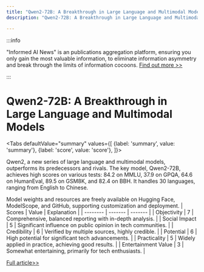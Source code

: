 ```yaml
---
title: "Qwen2-72B: A Breakthrough in Large Language and Multimodal Models"
description: "Qwen2-72B: A Breakthrough in Large Language and Multimodal Models"

---
```



:::info

"Informed AI News" is an publications aggregation platform, ensuring you only gain the most valuable information, to eliminate information asymmetry and break through the limits of information cocoons.  [Find out more >>](/)

:::

# Qwen2-72B: A Breakthrough in Large Language and Multimodal Models


<Tabs
	defaultValue="summary"
	values={[
	{label: 'summary', value: 'summary'},
	{label: 'score', value: 'score'},
]}>
<TabItem value="summary">


Qwen2, a new series of large language and multimodal models, outperforms its predecessors and rivals. The key model, Qwen2-72B, achieves high scores on various tests: 84.2 on MMLU, 37.9 on GPQA, 64.6 on HumanEval, 89.5 on GSM8K, and 82.4 on BBH. It handles 30 languages, ranging from English to Chinese.

Model weights and resources are freely available on Hugging Face, ModelScope, and GitHub, supporting customization and deployment.
</TabItem>
<TabItem value="score">
	| Scores     | Value   | Explanation |
	| -------- | ------- | ------- |
	| Objectivity  | 7    | Comprehensive, balanced reporting with in-depth analysis.    |
	| Social Impact | 5     | Significant influence on public opinion in tech communities.    |
	| Credibility    | 6    | Verified by multiple sources, highly credible.    |
	| Potential    | 6    | High potential for significant tech advancements.    |
	| Practicality    | 5    | Widely applied in practice, achieving good results.    |
	| Entertainment Value    | 3    | Somewhat entertaining, primarily for tech enthusiasts.    |
</TabItem>
</Tabs>

[Full article>>](https://arxiv.org/abs/2407.10671)
